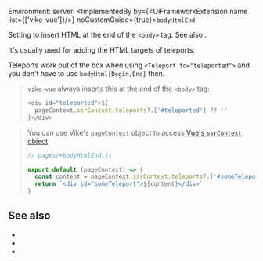 
Environment: server.
<ImplementedBy by={<UiFrameworkExtension name list={['vike-vue']}/>} noCustomGuide={true}>`bodyHtmlEnd`</ImplementedBy>

Setting to insert HTML at the end of the `<body>` tag. See also <Link href="/bodyHtmlBegin" />.

It's usually used for adding the HTML targets of teleports.

Teleports work out of the box when using `<Teleport to="teleported">` and you don't have to use `bodyHtml{Begin,End}` then.

> `vike-vue` always inserts this at the end of the `<body>` tag:
> ```js
> <div id="teleported">${
>   pageContext.ssrContext.teleports?.['#teleported'] ?? ''
> }</div>
> ```

> You can use <Link href="/pageContext">Vike's `pageContext` object</Link> to access [Vue's `ssrContext` object](https://vuejs.org/api/ssr#usessrcontext):
>
> ```js
> // pages/+bodyHtmlEnd.js
>
> export default (pageContext) => {
>   const content = pageContext.ssrContext.teleports?.['#someTeleport'] ?? ''
>   return `<div id="someTeleport">${content}</div>`
> }
> ```

## See also

- <Link href="/bodyHtmlBegin" />
- <Link href="/onRenderHtml"/>
- <Link href="/settings"/>
